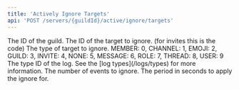 ```yaml
---
title: 'Actively Ignore Targets'
api: 'POST /servers/{guildId}/active/ignore/targets'
---
```


<ParamField path="guild ID" type="string">
  The ID of the guild.
</ParamField>

<ParamField body="id" type="string" required>
  The ID of the target to ignore. (for invites this is the code)
</ParamField>

<ParamField body="type" type="integer" required>
  The type of target to ignore. MEMBER: 0, CHANNEL: 1, EMOJI: 2, GUILD: 3, INVITE: 4, NONE: 5, MESSAGE: 6, ROLE: 7, THREAD: 8, USER: 9
</ParamField>

<ParamField body="logType" type="integer">
  The type ID of the log. See the [log types](/logs/types) for more information.
</ParamField>

<ParamField body="count" type="integer">
  The number of events to ignore.
</ParamField>

<ParamField body="time" type="integer">
  The period in seconds to apply the ignore for.
</ParamField>